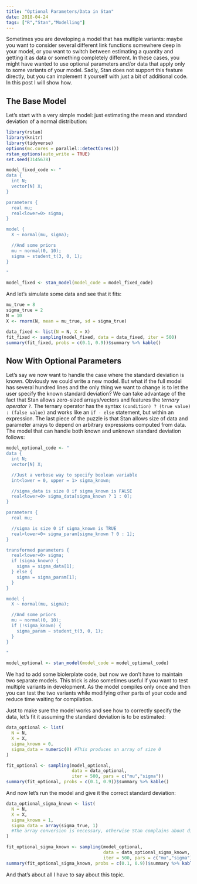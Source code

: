 ```yaml
---
title: "Optional Parameters/Data in Stan"
date: 2018-04-24
tags: ["R","Stan","Modelling"]
---
```


Sometimes you are developing a model that has multiple variants: maybe you want to consider several different link functions somewhere deep in your model, or you want to switch between estimating a quantity and getting it as data or something completely different. In these cases, you might have wanted to use optional parameters and/or data that apply only to some variants of your model. Sadly, Stan does not support this feature directly, but you can implement it yourself with just a bit of additional code. In this post I will show how.

## The Base Model

Let's start with a very simple model: just estimating the mean and standard deviation of a normal distribution:

```r
library(rstan)
library(knitr)
library(tidyverse)
options(mc.cores = parallel::detectCores())
rstan_options(auto_write = TRUE)
set.seed(3145678)
```

```r
model_fixed_code <- "
data {
  int N;
  vector[N] X;
}

parameters {
  real mu;
  real<lower=0> sigma; 
}

model {
  X ~ normal(mu, sigma);

  //And some priors
  mu ~ normal(0, 10);
  sigma ~ student_t(3, 0, 1);
}

"

model_fixed <- stan_model(model_code = model_fixed_code)
```

And let's simulate some data and see that it fits:

```r
mu_true = 8
sigma_true = 2
N = 10
X <- rnorm(N, mean = mu_true, sd = sigma_true)

data_fixed <- list(N = N, X = X)
fit_fixed <- sampling(model_fixed, data = data_fixed, iter = 500)
summary(fit_fixed, probs = c(0.1, 0.9))$summary %>% kable()
```

## Now With Optional Parameters

Let's say we now want to handle the case where the standard deviation is known. Obviously we could write a new model. But what if the full model has several hundred lines and the only thing we want to change is to let the user specify the known standard deviation? We can take advantage of the fact that Stan allows zero-sized arrays/vectors and features the *ternary operator* `?`. The ternary operator has the syntax `(condition) ? (true value) : (false value)` and works like an ``if - else `` statement, but within an expression. The last piece of the puzzle is that Stan allows size of data and parameter arrays to depend on arbitrary expressions computed from data. The model that can handle both known and unknown standard deviation follows:

```r
model_optional_code <- "
data {
  int N;
  vector[N] X;

  //Just a verbose way to specify boolean variable
  int<lower = 0, upper = 1> sigma_known; 

  //sigma_data is size 0 if sigma_known is FALSE
  real<lower=0> sigma_data[sigma_known ? 1 : 0]; 
}

parameters {
  real mu;

  //sigma is size 0 if sigma_known is TRUE
  real<lower=0> sigma_param[sigma_known ? 0 : 1]; 
}

transformed parameters {
  real<lower=0> sigma;
  if (sigma_known) {
    sigma = sigma_data[1];
  } else {
    sigma = sigma_param[1];
  }
}

model {
  X ~ normal(mu, sigma);

  //And some priors
  mu ~ normal(0, 10);
  if (!sigma_known) {
    sigma_param ~ student_t(3, 0, 1);
  }
}

"

model_optional <- stan_model(model_code = model_optional_code)
```

We had to add some biolerplate code, but now we don't have to maintain two separate models. This trick is also sometimes useful if you want to test multiple variants in development. As the model compiles only once and then you can test the two variants while modifying other parts of your code and reduce time waiting for compilation.

Just to make sure the model works and see how to correctly specify the data, let's fit it assuming the standard deviation is to be estimated:

```r
data_optional <- list(
  N = N,
  X = X,
  sigma_known = 0,
  sigma_data = numeric(0) #This produces an array of size 0
)

fit_optional <- sampling(model_optional, 
                         data = data_optional, 
                         iter = 500, pars = c("mu","sigma"))
summary(fit_optional, probs = c(0.1, 0.9))$summary %>% kable()
```

And now let's run the model and give it the correct standard deviation:

```r
data_optional_sigma_known <- list(
  N = N,
  X = X,
  sigma_known = 1,
  sigma_data = array(sigma_true, 1) 
  #The array conversion is necessary, otherwise Stan complains about dimensions
)

fit_optional_sigma_known <- sampling(model_optional, 
                                     data = data_optional_sigma_known, 
                                     iter = 500, pars = c("mu","sigma"))
summary(fit_optional_sigma_known, probs = c(0.1, 0.9))$summary %>% kable()

```

And that's about all I have to say about this topic.